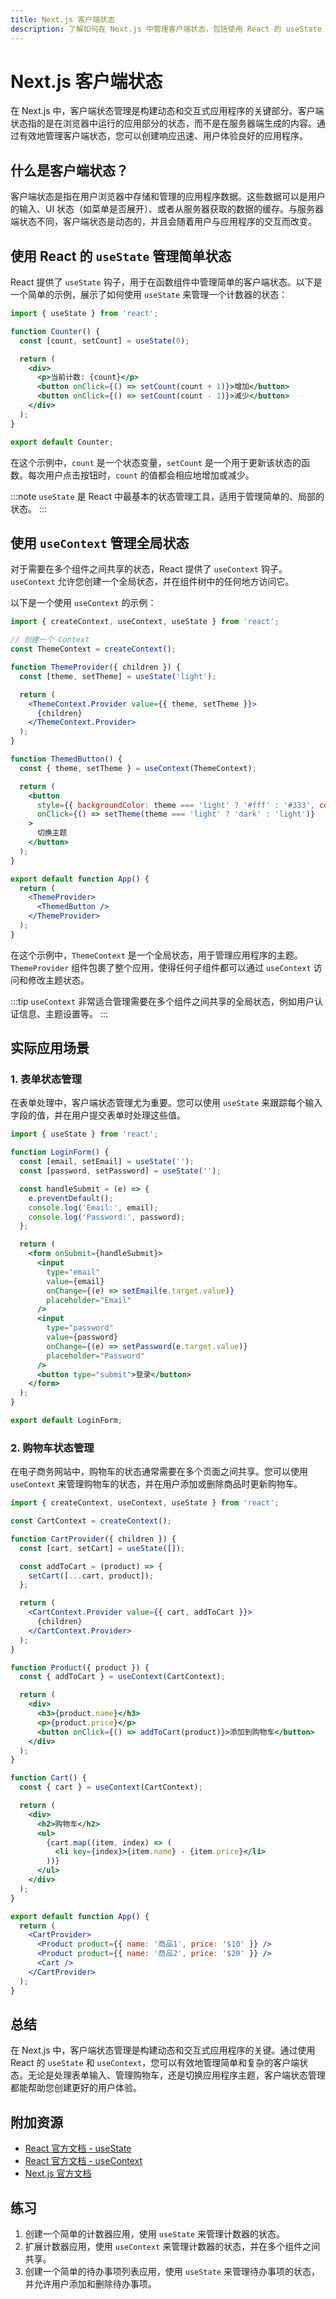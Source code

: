 ```yaml
---
title: Next.js 客户端状态
description: 了解如何在 Next.js 中管理客户端状态，包括使用 React 的 useState 和 useContext 等工具，以及实际应用场景。
---
```


# Next.js 客户端状态

在 Next.js 中，客户端状态管理是构建动态和交互式应用程序的关键部分。客户端状态指的是在浏览器中运行的应用部分的状态，而不是在服务器端生成的内容。通过有效地管理客户端状态，您可以创建响应迅速、用户体验良好的应用程序。

## 什么是客户端状态？

客户端状态是指在用户浏览器中存储和管理的应用程序数据。这些数据可以是用户的输入、UI 状态（如菜单是否展开）、或者从服务器获取的数据的缓存。与服务器端状态不同，客户端状态是动态的，并且会随着用户与应用程序的交互而改变。

## 使用 React 的 `useState` 管理简单状态

React 提供了 `useState` 钩子，用于在函数组件中管理简单的客户端状态。以下是一个简单的示例，展示了如何使用 `useState` 来管理一个计数器的状态：

```jsx
import { useState } from 'react';

function Counter() {
  const [count, setCount] = useState(0);

  return (
    <div>
      <p>当前计数: {count}</p>
      <button onClick={() => setCount(count + 1)}>增加</button>
      <button onClick={() => setCount(count - 1)}>减少</button>
    </div>
  );
}

export default Counter;
```

在这个示例中，`count` 是一个状态变量，`setCount` 是一个用于更新该状态的函数。每次用户点击按钮时，`count` 的值都会相应地增加或减少。

:::note
`useState` 是 React 中最基本的状态管理工具，适用于管理简单的、局部的状态。
:::

## 使用 `useContext` 管理全局状态

对于需要在多个组件之间共享的状态，React 提供了 `useContext` 钩子。`useContext` 允许您创建一个全局状态，并在组件树中的任何地方访问它。

以下是一个使用 `useContext` 的示例：

```jsx
import { createContext, useContext, useState } from 'react';

// 创建一个 Context
const ThemeContext = createContext();

function ThemeProvider({ children }) {
  const [theme, setTheme] = useState('light');

  return (
    <ThemeContext.Provider value={{ theme, setTheme }}>
      {children}
    </ThemeContext.Provider>
  );
}

function ThemedButton() {
  const { theme, setTheme } = useContext(ThemeContext);

  return (
    <button
      style={{ backgroundColor: theme === 'light' ? '#fff' : '#333', color: theme === 'light' ? '#000' : '#fff' }}
      onClick={() => setTheme(theme === 'light' ? 'dark' : 'light')}
    >
      切换主题
    </button>
  );
}

export default function App() {
  return (
    <ThemeProvider>
      <ThemedButton />
    </ThemeProvider>
  );
}
```

在这个示例中，`ThemeContext` 是一个全局状态，用于管理应用程序的主题。`ThemeProvider` 组件包裹了整个应用，使得任何子组件都可以通过 `useContext` 访问和修改主题状态。

:::tip
`useContext` 非常适合管理需要在多个组件之间共享的全局状态，例如用户认证信息、主题设置等。
:::

## 实际应用场景

### 1. 表单状态管理

在表单处理中，客户端状态管理尤为重要。您可以使用 `useState` 来跟踪每个输入字段的值，并在用户提交表单时处理这些值。

```jsx
import { useState } from 'react';

function LoginForm() {
  const [email, setEmail] = useState('');
  const [password, setPassword] = useState('');

  const handleSubmit = (e) => {
    e.preventDefault();
    console.log('Email:', email);
    console.log('Password:', password);
  };

  return (
    <form onSubmit={handleSubmit}>
      <input
        type="email"
        value={email}
        onChange={(e) => setEmail(e.target.value)}
        placeholder="Email"
      />
      <input
        type="password"
        value={password}
        onChange={(e) => setPassword(e.target.value)}
        placeholder="Password"
      />
      <button type="submit">登录</button>
    </form>
  );
}

export default LoginForm;
```

### 2. 购物车状态管理

在电子商务网站中，购物车的状态通常需要在多个页面之间共享。您可以使用 `useContext` 来管理购物车的状态，并在用户添加或删除商品时更新购物车。

```jsx
import { createContext, useContext, useState } from 'react';

const CartContext = createContext();

function CartProvider({ children }) {
  const [cart, setCart] = useState([]);

  const addToCart = (product) => {
    setCart([...cart, product]);
  };

  return (
    <CartContext.Provider value={{ cart, addToCart }}>
      {children}
    </CartContext.Provider>
  );
}

function Product({ product }) {
  const { addToCart } = useContext(CartContext);

  return (
    <div>
      <h3>{product.name}</h3>
      <p>{product.price}</p>
      <button onClick={() => addToCart(product)}>添加到购物车</button>
    </div>
  );
}

function Cart() {
  const { cart } = useContext(CartContext);

  return (
    <div>
      <h2>购物车</h2>
      <ul>
        {cart.map((item, index) => (
          <li key={index}>{item.name} - {item.price}</li>
        ))}
      </ul>
    </div>
  );
}

export default function App() {
  return (
    <CartProvider>
      <Product product={{ name: '商品1', price: '$10' }} />
      <Product product={{ name: '商品2', price: '$20' }} />
      <Cart />
    </CartProvider>
  );
}
```

## 总结

在 Next.js 中，客户端状态管理是构建动态和交互式应用程序的关键。通过使用 React 的 `useState` 和 `useContext`，您可以有效地管理简单和复杂的客户端状态。无论是处理表单输入、管理购物车，还是切换应用程序主题，客户端状态管理都能帮助您创建更好的用户体验。

## 附加资源

- [React 官方文档 - useState](https://reactjs.org/docs/hooks-state.html)
- [React 官方文档 - useContext](https://reactjs.org/docs/hooks-reference.html#usecontext)
- [Next.js 官方文档](https://nextjs.org/docs)

## 练习

1. 创建一个简单的计数器应用，使用 `useState` 来管理计数器的状态。
2. 扩展计数器应用，使用 `useContext` 来管理计数器的状态，并在多个组件之间共享。
3. 创建一个简单的待办事项列表应用，使用 `useState` 来管理待办事项的状态，并允许用户添加和删除待办事项。
